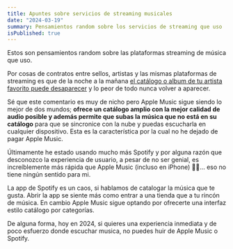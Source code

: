 ```yaml
---
title: Apuntes sobre servicios de streaming musicales
date: "2024-03-19"
summary: Pensamientos random sobre los servicios de streaming que uso
isPublished: true
---
```


Estos son pensamientos random sobre las plataformas streaming de música que uso.

Por cosas de contratos entre sellos, artistas y las mismas plataformas de streaming es que de la noche a la mañana [el catálogo o album de tu artista favorito puede desaparecer](https://karakui.blog/2023/11/21/amuro-namies-catalog-on-streaming-services-go-poof/) y lo peor de todo nunca volver a aparecer. 

Sé que este comentario es muy de nicho pero Apple Music sigue siendo lo mejor de dos mundos; **ofrece un catálogo amplio con la mejor calidad de audio posible y además permite que subas la música que no está en su catálogo** para que se sincronice con la nube y puedas escucharla en cualquier dispositivo. Esta es la característica por la cual no he dejado de pagar Apple Music.

Últimamente he estado usando mucho más Spotify y por alguna razón que desconozco la experiencia de usuario, a pesar de no ser genial, es increíblemente más rápida que Apple Music (incluso en iPhone) 🤷‍♂️... eso no tiene ningún sentido para mi.

La app de Spotify es un caos, si hablamos de catalogar la música que te gusta. Abrir la app se siente más como entrar a una tienda que a tu rincón de música. En cambio Apple Music sigue optando por ofrecerte una interfaz estilo catálogo por categorías.

De alguna forma, hoy en 2024, si quieres una experiencia inmediata y de poco esfuerzo donde escuchar musica, no puedes huir de Apple Music o Spotify.
